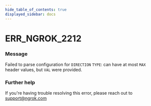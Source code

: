 ```yaml
---
hide_table_of_contents: true
displayed_sidebar: docs
---
```



# ERR_NGROK_2212

### Message

Failed to parse configuration for `DIRECTION` `TYPE`: can have at most `MAX` header values, but `VAL` were provided.

### Further help

If you're having trouble resolving this error, please reach out to [support@ngrok.com](mailto:support@ngrok.com?subject=Help%20with%20ERR_NGROK_2212)

<ErrorDetails error="err_ngrok_2212" />
